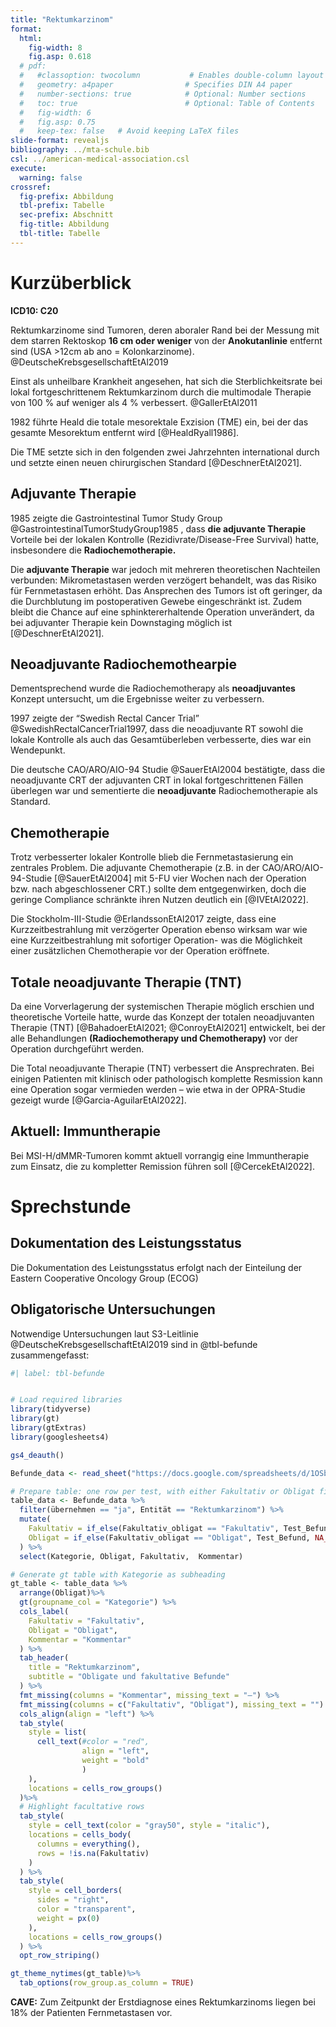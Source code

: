 ```yaml
---
title: "Rektumkarzinom"
format: 
  html: 
    fig-width: 8
    fig.asp: 0.618
  # pdf:
  #   #classoption: twocolumn           # Enables double-column layout
  #   geometry: a4paper                # Specifies DIN A4 paper
  #   number-sections: true            # Optional: Number sections
  #   toc: true                        # Optional: Table of Contents
  #   fig-width: 6
  #   fig.asp: 0.75
  #   keep-tex: false   # Avoid keeping LaTeX files
slide-format: revealjs
bibliography: ../mta-schule.bib
csl: ../american-medical-association.csl
execute:
  warning: false
crossref: 
  fig-prefix: Abbildung
  tbl-prefix: Tabelle
  sec-prefix: Abschnitt
  fig-title: Abbildung
  tbl-title: Tabelle
---
```


# Kurzüberblick 

**ICD10: C20**

Rektumkarzinome sind Tumoren, deren aboraler Rand bei der Messung mit dem starren Rektoskop **16 cm oder weniger** von der **Anokutanlinie** entfernt sind (USA >12cm ab ano = Kolonkarzinome). @DeutscheKrebsgesellschaftEtAl2019

Einst als unheilbare Krankheit angesehen, hat sich die Sterblichkeitsrate bei lokal fortgeschrittenem Rektumkarzinom durch die multimodale Therapie von 100 % auf weniger als 4 % verbessert. @GallerEtAl2011

1982 führte Heald die totale mesorektale Exzision (TME) ein, bei der das gesamte Mesorektum entfernt wird [@HealdRyall1986].  

Die TME setzte sich in den folgenden zwei Jahrzehnten international durch und setzte einen neuen chirurgischen Standard [@DeschnerEtAl2021]. 

## Adjuvante Therapie

1985 zeigte die Gastrointestinal Tumor Study Group @GastrointestinalTumorStudyGroup1985 , dass **die adjuvante Therapie** Vorteile bei der lokalen Kontrolle (Rezidivrate/Disease-Free Survival) hatte, insbesondere die **Radiochemotherapie.**

Die **adjuvante Therapie** war jedoch mit mehreren theoretischen Nachteilen verbunden: Mikrometastasen werden verzögert behandelt, was das Risiko für Fernmetastasen erhöht. 
Das Ansprechen des Tumors ist oft geringer, da die Durchblutung im postoperativen Gewebe eingeschränkt ist.
Zudem bleibt die Chance auf eine sphinktererhaltende Operation unverändert, da bei adjuvanter Therapie kein Downstaging möglich ist [@DeschnerEtAl2021].

## Neoadjuvante Radiochemothearpie

Dementsprechend wurde die Radiochemotherapy als **neoadjuvantes** Konzept untersucht, um die Ergebnisse weiter zu verbessern.

1997 zeigte der "Swedish Rectal Cancer Trial" @SwedishRectalCancerTrial1997, dass die neoadjuvante RT sowohl die lokale Kontrolle als auch das Gesamtüberleben verbesserte, dies war ein Wendepunkt. 

Die deutsche CAO/ARO/AIO-94 Studie @SauerEtAl2004 bestätigte, dass die neoadjuvante CRT der adjuvanten CRT in lokal fortgeschrittenen Fällen überlegen war und sementierte die **neoadjuvante** Radiochemotherapie als Standard.

## Chemotherapie 

Trotz verbesserter lokaler Kontrolle blieb die Fernmetastasierung ein zentrales Problem. Die adjuvante Chemotherapie (z.B. in der CAO/ARO/AIO-94-Studie [@SauerEtAl2004] mit 5-FU vier Wochen nach der Operation bzw. nach abgeschlossener CRT.) sollte dem entgegenwirken, doch die geringe Compliance schränkte ihren Nutzen deutlich ein [@IVEtAl2022].

Die Stockholm-III-Studie @ErlandssonEtAl2017 zeigte, dass eine Kurzzeitbestrahlung mit verzögerter Operation ebenso wirksam war wie eine Kurzzeitbestrahlung mit sofortiger Operation- was die Möglichkeit einer zusätzlichen Chemotherapie vor der Operation eröffnete.

## Totale neoadjuvante Therapie (TNT)

Da eine Vorverlagerung der systemischen Therapie möglich erschien und theoretische Vorteile hatte, wurde das Konzept der totalen neoadjuvanten Therapie (TNT) [@BahadoerEtAl2021; @ConroyEtAl2021] entwickelt, bei der alle Behandlungen **(Radiochemotherapy und Chemotherapy)** vor der Operation durchgeführt werden. 

Die Total neoadjuvante Therapie (TNT) verbessert die Ansprechraten. Bei einigen Patienten mit klinisch oder pathologisch komplette Resmission kann eine Operation sogar vermieden werden – wie etwa in der OPRA-Studie gezeigt wurde [@Garcia-AguilarEtAl2022]. 

## Aktuell: Immuntherapie 

Bei MSI-H/dMMR-Tumoren kommt aktuell vorrangig eine Immuntherapie zum Einsatz, die zu kompletter Remission führen soll [@CercekEtAl2022].

# Sprechstunde 

## Dokumentation des Leistungsstatus 

Die Dokumentation des Leistungsstatus erfolgt nach der Einteilung der Eastern Cooperative Oncology Group (ECOG) 

## Obligatorische Untersuchungen

Notwendige Untersuchungen laut S3-Leitlinie @DeutscheKrebsgesellschaftEtAl2019 sind in @tbl-befunde zusammengefasst: 

```r
#| label: tbl-befunde


# Load required libraries
library(tidyverse)
library(gt)
library(gtExtras)
library(googlesheets4)

gs4_deauth() 

Befunde_data <- read_sheet("https://docs.google.com/spreadsheets/d/1OSbFnpEbXeVAnYPgj0zlW_Us6ZcBLNrYSbhlbXkPZA4/edit?gid=0#gid=0")

# Prepare table: one row per test, with either Fakultativ or Obligat filled
table_data <- Befunde_data %>%
  filter(übernehmen == "ja", Entität == "Rektumkarzinom") %>%
  mutate(
    Fakultativ = if_else(Fakultativ_obligat == "Fakultativ", Test_Befund, NA_character_),
    Obligat = if_else(Fakultativ_obligat == "Obligat", Test_Befund, NA_character_)
  ) %>%
  select(Kategorie, Obligat, Fakultativ,  Kommentar)

# Generate gt table with Kategorie as subheading
gt_table <- table_data %>%
  arrange(Obligat)%>%
  gt(groupname_col = "Kategorie") %>%
  cols_label(
    Fakultativ = "Fakultativ",
    Obligat = "Obligat",
    Kommentar = "Kommentar"
  ) %>%
  tab_header(
    title = "Rektumkarzinom",
    subtitle = "Obligate und fakultative Befunde"
  ) %>%
  fmt_missing(columns = "Kommentar", missing_text = "—") %>%
  fmt_missing(columns = c("Fakultativ", "Obligat"), missing_text = "") %>%
  cols_align(align = "left") %>%
  tab_style(
    style = list(
      cell_text(#color = "red", 
                align = "left",
                weight = "bold"
                )
    ),
    locations = cells_row_groups()
  )%>%
  # Highlight facultative rows
  tab_style(
    style = cell_text(color = "gray50", style = "italic"),
    locations = cells_body(
      columns = everything(),
      rows = !is.na(Fakultativ)
    )
  ) %>%
  tab_style(
    style = cell_borders(
      sides = "right",
      color = "transparent",
      weight = px(0)
    ),
    locations = cells_row_groups()
  ) %>%
  opt_row_striping()

gt_theme_nytimes(gt_table)%>%
  tab_options(row_group.as_column = TRUE)

```


**CAVE:** Zum Zeitpunkt der Erstdiagnose eines Rektumkarzinoms liegen bei 18% der Patienten Fernmetastasen vor. 
